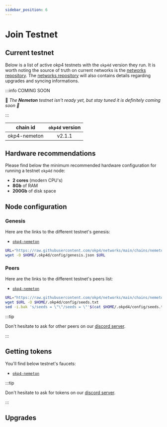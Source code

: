 ```yaml
---
sidebar_position: 6
---
```


# Join Testnet

## Current testnet

Below is a list of active okp4 testnets with the `okp4d` version they run. It is worth noting the source of truth on current networks is the [networks repository](https://github.com/okp4/networks).
The [networks repository](https://github.com/okp4/networks) will also contains details regarding upgrades and syncing informations.

:::info COMING SOON

🧪 _The **Nemeton** testnet isn't ready yet, but stay tuned it is definitely coming soon 🚀_

:::

<table>
  <thead>
    <tr>
      <th align="center">chain id</th>
      <th align="center">
        <code>okp4d</code> version
      </th>
    </tr>
  </thead>
  <tbody>
    <tr>
      <td align="center">okp4-nemeton</td>
      <td align="center">v2.1.1</td>
    </tr>
  </tbody>
</table>

## Hardware recommendations

Please find below the minimum recommended hardware configuration for running a testnet `okp4d` node:

- **2 cores** (modern CPU's)
- **8Gb** of RAM
- **200Gb** of disk space

## Node configuration

### Genesis

Here are the links to the different testnet's genesis:

- [`okp4-nemeton`](https://raw.githubusercontent.com/okp4/networks/main/chains/nemeton/genesis.json)

```bash
URL="https://raw.githubusercontent.com/okp4/networks/main/chains/nemeton/genesis.json"
wget -O $HOME/.okp4d/config/genesis.json $URL
````

### Peers

Here are the links to the different testnet's peers list:

- [`okp4-nemeton`](https://raw.githubusercontent.com/okp4/networks/main/chains/nemeton/peers.txt)

```bash
URL="https://raw.githubusercontent.com/okp4/networks/main/chains/nemeton/peers.txt"
wget $URL -O $HOME/.okp4d/config/seeds.txt
sed -i.bak 's/seeds = \"\"/seeds = \"'$(cat $HOME/.okpd4/config/seeds.txt)'\"/g' $HOME/.okpd4/config/config.toml
````

:::tip

Don't hesitate to ask for other peers on our [discord server](https://discord.gg/okp4).

:::

## Getting tokens

You'll find below testnet's faucets:

- [`okp4-nemeton`](https://faucet.nemeton.okp4.network)

:::tip

Don't hesitate to ask for tokens on our [discord server](https://discord.gg/okp4).

:::

## Upgrades
